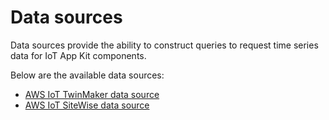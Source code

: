 # Data sources
Data sources provide the ability to construct queries to request time series data for IoT App Kit components.

Below are the available data sources:

- [AWS IoT TwinMaker data source](/docs/data-sources-aws-iot-twinmaker--docs)
- [AWS IoT SiteWise data source](/docs/data-sources-aws-iot-sitewise--docs)
